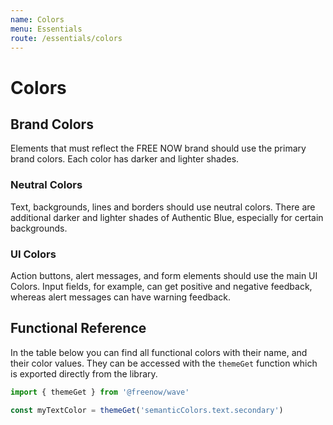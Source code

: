 ```yaml
---
name: Colors
menu: Essentials
route: /essentials/colors
---
```



# Colors

## Brand Colors

Elements that must reflect the FREE NOW brand should use the primary brand colors. Each color has darker and lighter
shades.

<ColorPaletteContainer>
    <ColorPalette
        colors={[
            { name: 'Action Blue 1000', colorCode: Colors.ACTION_BLUE_1000, invertedText: true },
            { name: 'Action Blue 900', colorCode: Colors.ACTION_BLUE_900, invertedText: true },
            { name: 'Action Blue 350', colorCode: Colors.ACTION_BLUE_350, invertedText: false },
            { name: 'Action Blue 50', colorCode: Colors.ACTION_BLUE_50, invertedText: false }
        ]}
    />
    <ColorPalette
        colors={[
            { name: 'Freedom Red 1000', colorCode: Colors.FREEDOM_RED_1000, invertedText: true },
            { name: 'Freedom Red 900', colorCode: Colors.FREEDOM_RED_900, invertedText: true }
        ]}
    />
</ColorPaletteContainer>

### Neutral Colors

Text, backgrounds, lines and borders should use neutral colors. There are additional darker and lighter shades of
Authentic Blue, especially for certain backgrounds.

<ColorPaletteContainer>
    <ColorPalette
        colors={[
            { name: 'Authentic Blue 1100', colorCode: Colors.AUTHENTIC_BLUE_1100, invertedText: true },
            { name: 'Authentic Blue 900', colorCode: Colors.AUTHENTIC_BLUE_900, invertedText: true },
            { name: 'Authentic Blue 550', colorCode: Colors.AUTHENTIC_BLUE_550, invertedText: true },
            { name: 'Authentic Blue 350', colorCode: Colors.AUTHENTIC_BLUE_350, invertedText: false },
            { name: 'Authentic Blue 200', colorCode: Colors.AUTHENTIC_BLUE_200, invertedText: false },
            { name: 'Authentic Blue 50', colorCode: Colors.AUTHENTIC_BLUE_50, invertedText: false },
            { name: 'White', colorCode: Colors.WHITE, invertedText: false }
        ]}
    />
</ColorPaletteContainer>

### UI Colors

Action buttons, alert messages, and form elements should use the main UI Colors. Input fields, for example, can
get positive and negative feedback, whereas alert messages can have warning feedback.

<ColorPaletteContainer>
    <ColorPalette
        colors={[
            { name: 'Positive Green 1000', colorCode: Colors.POSITIVE_GREEN_1000, invertedText: true },
            { name: 'Positive Green 900', colorCode: Colors.POSITIVE_GREEN_900, invertedText: true },
            { name: 'Positive Green 350', colorCode: Colors.POSITIVE_GREEN_350, invertedText: false },
            { name: 'Positive Green 50', colorCode: Colors.POSITIVE_GREEN_50, invertedText: false }
        ]}
    />
    <ColorPalette
        colors={[
            { name: 'Attention Yellow 900', colorCode: Colors.ATTENTION_YELLOW_900, invertedText: false },
            { name: 'Attention Yellow 350', colorCode: Colors.ATTENTION_YELLOW_350, invertedText: false },
            { name: 'Attention Yellow 50', colorCode: Colors.ATTENTION_YELLOW_50, invertedText: false }
        ]}
    />
    <ColorPalette
        colors={[
            { name: 'Negative Orange 1000', colorCode: Colors.NEGATIVE_ORANGE_1000, invertedText: true },
            { name: 'Negative Orange 900', colorCode: Colors.NEGATIVE_ORANGE_900, invertedText: true },
            { name: 'Negative Orange 350', colorCode: Colors.NEGATIVE_ORANGE_350, invertedText: false },
            { name: 'Negative Orange 50', colorCode: Colors.NEGATIVE_ORANGE_50, invertedText: false }
        ]}
    />
    <ColorPalette
        colors={[
            { name: 'Bumpy Magenta 1000', colorCode: Colors.BUMPY_MAGENTA_1000, invertedText: true },
            { name: 'Bumpy Magenta 900', colorCode: Colors.BUMPY_MAGENTA_900, invertedText: true },
            { name: 'Bumpy Magenta 350', colorCode: Colors.BUMPY_MAGENTA_350, invertedText: false },
            { name: 'Bumpy Magenta 50', colorCode: Colors.BUMPY_MAGENTA_50, invertedText: false }
        ]}
    />
</ColorPaletteContainer>


## Functional Reference

In the table below you can find all functional colors with their name, and their color values. They can be accessed with
the `themeGet` function which is exported directly from the library.

```jsx
import { themeGet } from '@freenow/wave'

const myTextColor = themeGet('semanticColors.text.secondary')
```

<SemanticColorsTable />
